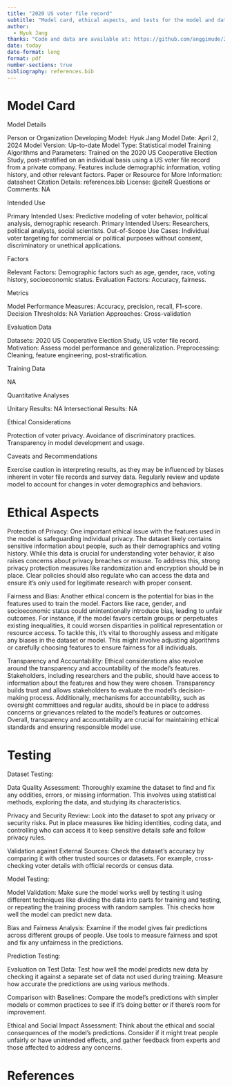 ```yaml
---
title: "2020 US voter file record"
subtitle: "Model card, ethical aspects, and tests for the model and dataset"
author: 
  - Hyuk Jang
thanks: "Code and data are available at: https://github.com/anggimude/2020-US-Cooperative-Election-Study."
date: today
date-format: long
format: pdf
number-sections: true
bibliography: references.bib
---
```

# Model Card
Model Details

Person or Organization Developing Model: Hyuk Jang
Model Date: April 2, 2024
Model Version: Up-to-date
Model Type: Statistical model
Training Algorithms and Parameters: Trained on the 2020 US Cooperative Election Study, post-stratified on an individual basis using a US voter file record from a private company. Features include demographic information, voting history, and other relevant factors.
Paper or Resource for More Information: datasheet
Citation Details: references.bib
License: @citeR
Questions or Comments: NA

Intended Use

Primary Intended Uses: Predictive modeling of voter behavior, political analysis, demographic research.
Primary Intended Users: Researchers, political analysts, social scientists.
Out-of-Scope Use Cases: Individual voter targeting for commercial or political purposes without consent, discriminatory or unethical applications.

Factors

Relevant Factors: Demographic factors such as age, gender, race, voting history, socioeconomic status.
Evaluation Factors: Accuracy, fairness.

Metrics

Model Performance Measures: Accuracy, precision, recall, F1-score.
Decision Thresholds: NA
Variation Approaches: Cross-validation

Evaluation Data

Datasets: 2020 US Cooperative Election Study, US voter file record.
Motivation: Assess model performance and generalization.
Preprocessing: Cleaning, feature engineering, post-stratification.

Training Data

NA

Quantitative Analyses

Unitary Results: NA
Intersectional Results: NA

Ethical Considerations

Protection of voter privacy.
Avoidance of discriminatory practices.
Transparency in model development and usage.

Caveats and Recommendations

Exercise caution in interpreting results, as they may be influenced by biases inherent in voter file records and survey data.
Regularly review and update model to account for changes in voter demographics and behaviors.


# Ethical Aspects

Protection of Privacy: One important ethical issue with the features used in the model is safeguarding individual privacy. The dataset likely contains sensitive information about people, such as their demographics and voting history. While this data is crucial for understanding voter behavior, it also raises concerns about privacy breaches or misuse. To address this, strong privacy protection measures like randomization and encryption should be in place. Clear policies should also regulate who can access the data and ensure it's only used for legitimate research with proper consent.

Fairness and Bias: Another ethical concern is the potential for bias in the features used to train the model. Factors like race, gender, and socioeconomic status could unintentionally introduce bias, leading to unfair outcomes. For instance, if the model favors certain groups or perpetuates existing inequalities, it could worsen disparities in political representation or resource access. To tackle this, it's vital to thoroughly assess and mitigate any biases in the dataset or model. This might involve adjusting algorithms or carefully choosing features to ensure fairness for all individuals.

Transparency and Accountability: Ethical considerations also revolve around the transparency and accountability of the model's features. Stakeholders, including researchers and the public, should have access to information about the features and how they were chosen. Transparency builds trust and allows stakeholders to evaluate the model's decision-making process. Additionally, mechanisms for accountability, such as oversight committees and regular audits, should be in place to address concerns or grievances related to the model's features or outcomes. Overall, transparency and accountability are crucial for maintaining ethical standards and ensuring responsible model use.


# Testing

Dataset Testing:

Data Quality Assessment: Thoroughly examine the dataset to find and fix any oddities, errors, or missing information. This involves using statistical methods, exploring the data, and studying its characteristics.

Privacy and Security Review: Look into the dataset to spot any privacy or security risks. Put in place measures like hiding identities, coding data, and controlling who can access it to keep sensitive details safe and follow privacy rules.

Validation against External Sources: Check the dataset's accuracy by comparing it with other trusted sources or datasets. For example, cross-checking voter details with official records or census data.

Model Testing:

Model Validation: Make sure the model works well by testing it using different techniques like dividing the data into parts for training and testing, or repeating the training process with random samples. This checks how well the model can predict new data.

Bias and Fairness Analysis: Examine if the model gives fair predictions across different groups of people. Use tools to measure fairness and spot and fix any unfairness in the predictions.

Prediction Testing:

Evaluation on Test Data: Test how well the model predicts new data by checking it against a separate set of data not used during training. Measure how accurate the predictions are using various methods.

Comparison with Baselines: Compare the model's predictions with simpler models or common practices to see if it's doing better or if there's room for improvement.

Ethical and Social Impact Assessment: Think about the ethical and social consequences of the model's predictions. Consider if it might treat people unfairly or have unintended effects, and gather feedback from experts and those affected to address any concerns.

\newpage

# References